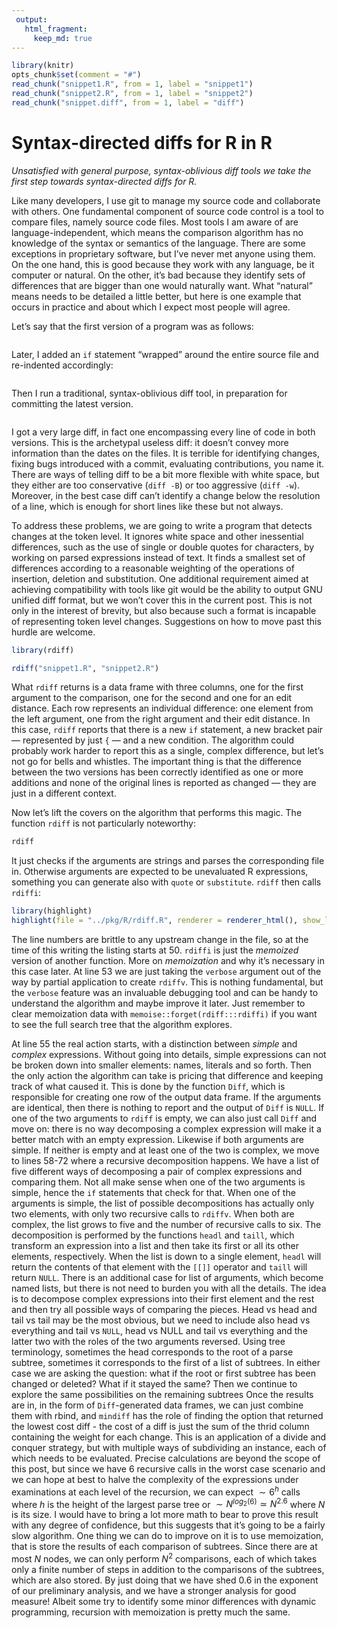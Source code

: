 ```yaml
---
 output: 
   html_fragment:
     keep_md: true
---
```

```r
library(knitr)
opts_chunk$set(comment = "#")
read_chunk("snippet1.R", from = 1, label = "snippet1")
read_chunk("snippet2.R", from = 1, label = "snippet2")
read_chunk("snippet.diff", from = 1, label = "diff")
```

# Syntax-directed diffs for R in R

*Unsatisfied with general purpose, syntax-oblivious diff tools we take the first step towards syntax-directed diffs for R.*

Like many developers, I use git to manage my source code and collaborate with others. One fundamental component of source code control is a tool to compare files, namely source code files. Most tools I am aware of are language-independent, which means the comparison algorithm has no knowledge of the syntax or semantics of the language. There are some exceptions in proprietary software, but I've never met anyone using them. On the one hand, this is good because they work with any language, be it computer or natural. On the other, it's bad because they identify sets of differences that are bigger than one would naturally want. What "natural" means needs to be detailed a little better, but here is one example that occurs in practice and about which I expect most people will agree.

Let's say that the first version of a program was as follows:

```r
```

Later, I added an `if` statement "wrapped" around the entire source file and re-indented accordingly:

```r
```

Then I run a traditional, syntax-oblivious diff tool, in preparation for committing the latest version.

```r
```

I got a very large diff, in fact one encompassing every line of code in both versions. This is the archetypal useless diff: it doesn't convey more information than the dates on the files. It is terrible for identifying changes, fixing bugs introduced with a commit, evaluating contributions, you name it.
There are ways of telling diff to be a bit more flexible with white space, but they either are too conservative (`diff -B`) or too aggressive (`diff -w`). Moreover, in the best case diff can't identify a change below the resolution of a line, which is enough for short lines like these but not always.

To address these problems, we are going to write a program that detects changes at the token level. It ignores white space and other inessential differences, such as the use of single or double quotes for characters, by working on parsed expressions instead of text. It finds a smallest set of differences according to a reasonable weighting of the operations of insertion, deletion and substitution. One additional requirement aimed at achieving compatibility with tools like git would be the ability to output GNU unified diff format, but we won't cover this in the current post. This is not only in the interest of brevity, but also because such a format is incapable of representing token level changes. Suggestions on how to move past this hurdle are welcome.

```r
library(rdiff)
```

```r
rdiff("snippet1.R", "snippet2.R")
```

What `rdiff` returns is a data frame with three columns, one for the first argument to the comparison, one for the second and one for an edit distance. Each row represents an individual difference: one element from the left argument, one from the right argument and their edit distance. In this case, `rdiff` reports that there is a new `if` statement, a new bracket pair --- represented by just `{` --- and a new condition. The algorithm could probably work harder to report this as a single, complex difference, but let's not go for bells and whistles. The important thing is that the difference between the two versions has been correctly identified as one or more additions and none of the original lines is reported as changed --- they are just in a different context.

Now let's lift the covers on the algorithm that performs this magic. The function `rdiff` is not particularly noteworthy:

```r
rdiff
```

It just checks if the arguments are strings and parses the corresponding file in. Otherwise arguments are expected to be unevaluated R expressions, something you can generate also with `quote` or `substitute`. `rdiff` then calls `rdiffi`:

```r
library(highlight)
highlight(file = "../pkg/R/rdiff.R", renderer = renderer_html(), show_line_numbers = TRUE, expr = 11, styles = 1)
```

The line numbers are brittle to any upstream change in the file, so at the time of this writing the listing starts at 50. `rdiffi` is just the *memoized* version of another function. More on *memoization* and why it's necessary in this case later. At line 53 we are just taking the `verbose` argument out of the way by partial application to create `rdiffv`. This is nothing fundamental, but the `verbose` feature was an invaluable debugging tool and can be handy to understand the algorithm and maybe improve it later. Just remember to clear memoization data with `memoise::forget(rdiff:::rdiffi)` if you want to see the full search tree that the algorithm explores.

At line 55 the real action starts, with a distinction between *simple* and *complex* expressions. Without going into details, simple expressions can not be broken down into smaller elements: names, literals and so forth. Then the only action the algorithm can take is pricing that difference and keeping track of what caused it. This is done by the function `Diff`, which is responsible for creating one row of the output data frame. If the arguments are identical, then there is nothing to report and the output of `Diff` is `NULL`. If one of the two arguments to `rdiff` is empty, we can also just call `Diff` and move on: there is no way decomposing a complex expression will make it a better match with an empty expression. Likewise if both arguments are simple. If neither is empty and at least one of the two is complex, we move to lines 58-72 where a recursive decomposition happens.
We have a list of five different ways of decomposing a pair of complex expressions and comparing them. Not all make sense when one of the two arguments is simple, hence the `if` statements that check for that. When one of the arguments is simple, the list of possible decompositions has actually only two elements, with only two recursive calls to `rdiffv`. When both are complex, the list grows to five and the number of recursive calls to six.
The decomposition is performed by the functions `headl` and `taill`, which transform an expression into a list and then take its first or all its other elements, respectively. When the list is down to a single element, `headl` will return the contents of that element with the `[[]]` operator and `taill` will return `NULL`. There is an additional case for list of arguments, which become named lists, but there is not need to burden you with all the details. The idea is to decompose complex expressions into their first element and the rest and then try all possible ways of comparing the pieces. Head vs head and tail vs tail may be the most obvious, but we need to include also head vs everything and tail vs `NULL`, head vs NULL and tail vs everything and the latter two with the roles of the two arguments reversed. Using tree terminology, sometimes the head corresponds to the root of a parse subtree, sometimes it corresponds to the first of a list of subtrees. In either case we are asking the question: what if the root or first subtree has been changed or deleted? What if it stayed the same? Then we continue to explore the same possibilities on the remaining subtrees Once the results are in, in the form of `Diff`-generated data frames, we can just combine them with rbind, and `mindiff` has the role of finding the option that returned the lowest cost diff - the cost of a diff is just the sum of the thrid column containing the weight for each change. This is an application of a divide and conquer strategy, but with multiple ways of subdividing an instance, each of which needs to be evaluated. Precise calculations are beyond the scope of this post, but since we have 6 recursive calls in the worst case scenario and we can hope at best to halve the complexity of the expressions under examinations at each level of the recursion, we can expect $\sim 6^h$ calls where $h$ is the height of the largest parse tree or $\sim N^{log_2(6)} \simeq N^{2.6}$ where $N$ is its size. I would have to bring a lot more math to bear to prove this result with any degree of confidence, but this suggests that it's going to be a fairly slow algorithm. One thing we can do to improve on it is to use memoization, that is store the results of each comparison of subtrees. Since there are at most $N$ nodes, we can only perform $N^2$ comparisons, each of which takes only a finite number of steps in addition to the comparisons of the subtrees, which are also stored. By just doing that we have shed 0.6 in the exponent of our preliminary analysis, and we have a stronger analysis for good measure! Albeit some try to identify some minor differences with dynamic programming, recursion with memoization is pretty much the same.
